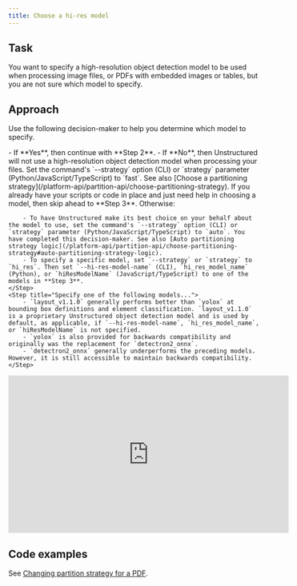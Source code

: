 ```yaml
---
title: Choose a hi-res model
---
```


## Task

You want to specify a high-resolution object detection model to be used when processing image files, or PDFs with embedded images or tables, but you are not sure which model to specify.

## Approach

Use the following decision-maker to help you determine which model to specify.

<Steps>
    <Step title="Are you processing image files, or PDFs with embedded images or tables?">
        - If **Yes**, then continue with **Step 2**. 
        - If **No**, then Unstructured will not use a high-resolution object detection model when processing your files. Set the command's `--strategy` option (CLI) or `strategy` parameter (Python/JavaScript/TypeScript) to `fast`. See also [Choose a partitioning strategy](/platform-api/partition-api/choose-partitioning-strategy).
    </Step>
    <Step title="To process image files, or PDFs with embedded images or tables...">
        If you already have your scripts or code in place and just need help in choosing a model, then skip ahead to **Step 3**. Otherwise:

        - To have Unstructured make its best choice on your behalf about the model to use, set the command's `--strategy` option (CLI) or `strategy` parameter (Python/JavaScript/TypeScript) to `auto`. You have completed this decision-maker. See also [Auto partitioning strategy logic](/platform-api/partition-api/choose-partitioning-strategy#auto-partitioning-strategy-logic).
        - To specify a specific model, set `--strategy` or `strategy` to `hi_res`. Then set `--hi-res-model-name` (CLI), `hi_res_model_name` (Python), or `hiResModelName` (JavaScript/TypeScript) to one of the models in **Step 3**.
    </Step>
    <Step title="Specify one of the following models...">
        - `layout_v1.1.0` generally performs better than `yolox` at bounding box definitions and element classification. `layout_v1.1.0` is a proprietary Unstructured object detection model and is used by default, as applicable, if `--hi-res-model-name`, `hi_res_model_name`, or `hiResModelName` is not specified.
        - `yolox` is also provided for backwards compatibility and originally was the replacement for `detectron2_onnx`.
        - `detectron2_onnx` generally underperforms the preceding models. However, it is still accessible to maintain backwards compatibility.
    </Step>
</Steps>

<iframe
  width="560"
  height="315"
  src="https://www.youtube.com/embed/SwJVB_kPqTc"
  title="YouTube video player"
  frameborder="0"
  allow="accelerometer; autoplay; clipboard-write; encrypted-media; gyroscope; picture-in-picture"
  allowfullscreen
></iframe>

## Code examples

See [Changing partition strategy for a PDF](/platform-api/partition-api/examples#changing-partition-strategy-for-a-pdf).